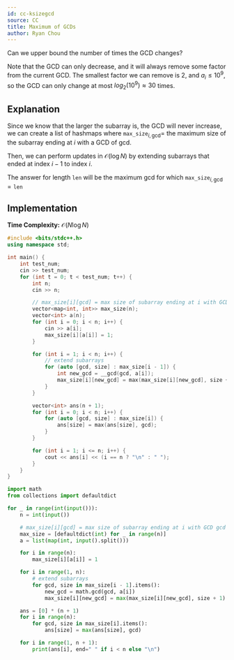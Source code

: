 ```yaml
---
id: cc-ksizegcd
source: CC
title: Maximum of GCDs
author: Ryan Chou
---
```


<Spoiler title="Hint 1">

Can we upper bound the number of times the GCD changes?

</Spoiler>

<Spoiler title="Answer to Hint 1">

Note that the GCD can only decrease, and it will always remove some factor from the current GCD.
The smallest factor we can remove is $2$, and $a_i \leq 10^9$, so the GCD can only change at most
$log_2(10^9) \approx 30$ times.

</Spoiler>

<Spoiler title="Solution">

## Explanation

Since we know that the larger the subarray is, the GCD will never increase, we can create a list of hashmaps where
$\texttt{max\_size}_{i, \text{gcd}} =$ the maximum size of the subarray ending at $i$ with a GCD of $\text{gcd}$.

Then, we can perform updates in $\mathcal{O}(\log N)$ by extending subarrays that ended at index $i - 1$ to index $i$.

The answer for length $\texttt{len}$ will be the maximum $\text{gcd}$ for which $\texttt{max\_size}_{i, \text{gcd}} = \texttt{len}$

## Implementation

**Time Complexity:** $\mathcal{O}(N\log N)$

<LanguageSection>
<CPPSection>

```cpp
#include <bits/stdc++.h>
using namespace std;

int main() {
	int test_num;
	cin >> test_num;
	for (int t = 0; t < test_num; t++) {
		int n;
		cin >> n;

		// max_size[i][gcd] = max size of subarray ending at i with GCD gcd
		vector<map<int, int>> max_size(n);
		vector<int> a(n);
		for (int i = 0; i < n; i++) {
			cin >> a[i];
			max_size[i][a[i]] = 1;
		}

		for (int i = 1; i < n; i++) {
			// extend subarrays
			for (auto [gcd, size] : max_size[i - 1]) {
				int new_gcd = __gcd(gcd, a[i]);
				max_size[i][new_gcd] = max(max_size[i][new_gcd], size + 1);
			}
		}

		vector<int> ans(n + 1);
		for (int i = 0; i < n; i++) {
			for (auto [gcd, size] : max_size[i]) {
				ans[size] = max(ans[size], gcd);
			}
		}

		for (int i = 1; i <= n; i++) {
			cout << ans[i] << (i == n ? "\n" : " ");
		}
	}
}
```

</CPPSection>
<PySection>

```py
import math
from collections import defaultdict

for _ in range(int(input())):
	n = int(input())

	# max_size[i][gcd] = max size of subarray ending at i with GCD gcd
	max_size = [defaultdict(int) for _ in range(n)]
	a = list(map(int, input().split()))

	for i in range(n):
		max_size[i][a[i]] = 1

	for i in range(1, n):
		# extend subarrays
		for gcd, size in max_size[i - 1].items():
			new_gcd = math.gcd(gcd, a[i])
			max_size[i][new_gcd] = max(max_size[i][new_gcd], size + 1)

	ans = [0] * (n + 1)
	for i in range(n):
		for gcd, size in max_size[i].items():
			ans[size] = max(ans[size], gcd)

	for i in range(1, n + 1):
		print(ans[i], end=" " if i < n else "\n")
```

</PySection>
</LanguageSection>
</Spoiler>
